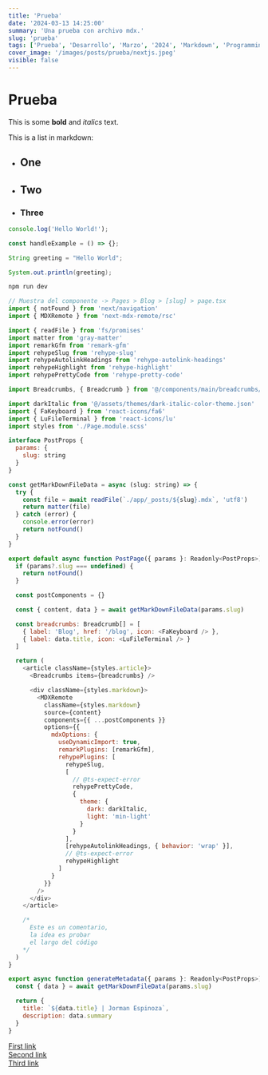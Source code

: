 ```yaml
---
title: 'Prueba'
date: '2024-03-13 14:25:00'
summary: 'Una prueba con archivo mdx.'
slug: 'prueba'
tags: ['Prueba', 'Desarrollo', 'Marzo', '2024', 'Markdown', 'Programming', 'JavaScript', 'Java', 'Bash', 'MDX', 'React', 'Next.js', 'Espinoza', 'Blog', 'Configuración']
cover_image: '/images/posts/prueba/nextjs.jpeg'
visible: false
---
```


# Prueba

This is some **bold** and _italics_ text.

This is a list in markdown:

- ## One
- ## Two
- ### Three

```js
console.log('Hello World!');

const handleExample = () => {};
```

```java
String greeting = "Hello World";

System.out.println(greeting);
```

```bash
npm run dev
```

```js
// Muestra del componente -> Pages > Blog > [slug] > page.tsx
import { notFound } from 'next/navigation'
import { MDXRemote } from 'next-mdx-remote/rsc'

import { readFile } from 'fs/promises'
import matter from 'gray-matter'
import remarkGfm from 'remark-gfm'
import rehypeSlug from 'rehype-slug'
import rehypeAutolinkHeadings from 'rehype-autolink-headings'
import rehypeHighlight from 'rehype-highlight'
import rehypePrettyCode from 'rehype-pretty-code'

import Breadcrumbs, { Breadcrumb } from '@/components/main/breadcrumbs/Breadcrumbs'

import darkItalic from '@/assets/themes/dark-italic-color-theme.json'
import { FaKeyboard } from 'react-icons/fa6'
import { LuFileTerminal } from 'react-icons/lu'
import styles from './Page.module.scss'

interface PostProps {
  params: {
    slug: string
  }
}

const getMarkDownFileData = async (slug: string) => {
  try {
    const file = await readFile(`./app/_posts/${slug}.mdx`, 'utf8')
    return matter(file)
  } catch (error) {
    console.error(error)
    return notFound()
  }
}

export default async function PostPage({ params }: Readonly<PostProps>) {
  if (params?.slug === undefined) {
    return notFound()
  }

  const postComponents = {}

  const { content, data } = await getMarkDownFileData(params.slug)

  const breadcrumbs: Breadcrumb[] = [
    { label: 'Blog', href: '/blog', icon: <FaKeyboard /> },
    { label: data.title, icon: <LuFileTerminal /> }
  ]

  return (
    <article className={styles.article}>
      <Breadcrumbs items={breadcrumbs} />

      <div className={styles.markdown}>
        <MDXRemote
          className={styles.markdown}
          source={content}
          components={{ ...postComponents }}
          options={{
            mdxOptions: {
              useDynamicImport: true,
              remarkPlugins: [remarkGfm],
              rehypePlugins: [
                rehypeSlug,
                [
                  // @ts-expect-error
                  rehypePrettyCode,
                  {
                    theme: {
                      dark: darkItalic,
                      light: 'min-light'
                    }
                  }
                ],
                [rehypeAutolinkHeadings, { behavior: 'wrap' }],
                // @ts-expect-error
                rehypeHighlight
              ]
            }
          }}
        />
      </div>
    </article>

    /*
      Este es un comentario,
      la idea es probar
      el largo del código
    */
  )
}

export async function generateMetadata({ params }: Readonly<PostProps>) {
  const { data } = await getMarkDownFileData(params.slug)

  return {
    title: `${data.title} | Jorman Espinoza`,
    description: data.summary
  }
}
```

[First link](#one) \
[Second link](#two) \
[Third link](#three)
